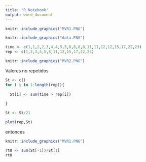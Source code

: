 ```yaml
---
title: "R Notebook"
output: word_document
---
```


```r

knitr::include_graphics("MVR1.PNG")

```

```r
knitr::include_graphics("data.PNG")
```



```r
time <- c(1,1,2,2,3,4,4,5,5,8,8,8,8,11,11,12,12,15,17,22,23)
rep <- c(1,2,3,4,5,8,11,12,15,17,22,23)
```

```r
knitr::include_graphics("MVR2.PNG")
```
Valores no repetidos

```r

St <- c()
for ( i in 1:length(rep)){
  
  St[i] <- sum(time > rep[i])
  
}

St <- St/21

plot(rep,St)
```

entonces

```r

knitr::include_graphics("MVR1.PNG")

```

```r
rt0 <- sum(St[-1])/St[1]
rt0
```

